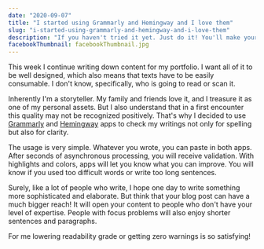 ```yaml
---
date: "2020-09-07"
title: "I started using Grammarly and Hemingway and I love them"
slug: "i-started-using-grammarly-and-hemingway-and-i-love-them"
description: "If you haven't tried it yet. Just do it! You'll make your content more digestible. And the Internet will become a better place."
facebookThumbnail: facebookThumbnail.jpg
---
```


This week I continue writing down content for my portfolio. I want all of it to be well designed, which also means that texts have to be easily consumable. I don't know, specifically, who is going to read or scan it.

Inherently I'm a storyteller. My family and friends love it, and I treasure it as one of my personal assets. But I also understand that in a first encounter this quality may not be recognized positively. That's why I decided to use [Grammarly](https://www.grammarly.com/) and [Hemingway](http://www.hemingwayapp.com/) apps to check my writings not only for spelling but also for clarity.

The usage is very simple. Whatever you wrote, you can paste in both apps. After seconds of asynchronous processing, you will receive validation. With highlights and colors, apps will let you know what you can improve. You will know if you used too difficult words or write too long sentences.

Surely, like a lot of people who write, I hope one day to write something more sophisticated and elaborate. But think that your blog post can have a much bigger reach! It will open your content to people who don't have your level of expertise. People with focus problems will also enjoy shorter sentences and paragraphs.

For me lowering readability grade or getting zero warnings is so satisfying!